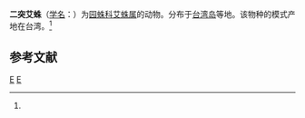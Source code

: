 {{Speciesbox 
| taxon = Cyclosa bicauda
| binomial_authority = (Saito, 1933)<ref name='id13603'>{{cite web| url =http://www.bioinfo.cn/db05/BjdwSpecies.php?action=view&id=13603| title =二突艾蛛| work =《中国动物物种编目数据库》| publisher =中国科学院微生物研究所| author =中国科学院动物研究所| accessdate =2009-04-28| deadurl =yes| archiveurl =https://web.archive.org/web/20160305015242/http://www.bioinfo.cn/db05/BjdwSpecies.php?action=view&id=13603| archivedate =2016-03-05}}</ref>
}}

'''二突艾蛛'''（[[学名|学名]]：{{lang|la|''Cyclosa bicauda''}}）为[[园蛛科|园蛛科]][[艾蛛属|艾蛛属]]的动物。分布于[[台湾岛|台湾岛]]等地。该物种的模式产地在台湾。<ref name='id13603'/>

== 参考文献 ==
{{reflist}}
{{taxonbar}}
[[Category:_1933年描述的动物|E]]
[[Category:艾蛛属|E]]